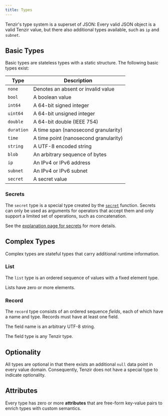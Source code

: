 ```yaml
---
title: Types
---
```


Tenzir's type system is a superset of JSON: Every valid JSON object is a valid
Tenzir value, but there also additional types available, such as `ip` and
`subnet`.

## Basic Types

Basic types are stateless types with a static structure. The following basic
types exist:

| Type       | Description                           |
| ---------- | ------------------------------------- |
| `none`     | Denotes an absent or invalid value    |
| `bool`     | A boolean value                       |
| `int64`    | A 64-bit signed integer               |
| `uint64`   | A 64-bit unsigned integer             |
| `double`   | A 64-bit double (IEEE 754)            |
| `duration` | A time span (nanosecond granularity)  |
| `time`     | A time point (nanosecond granularity) |
| `string`   | A UTF-8 encoded string                |
| `blob`     | An arbitrary sequence of bytes        |
| `ip`       | An IPv4 or IPv6 address               |
| `subnet`   | An IPv4 or IPv6 subnet                |
| `secret`   | A secret value                        |

### Secrets

The `secret` type is a special type created by the [`secret`](/reference/functions/secret)
function. Secrets can only be used as arguments for operators that accept them
and only support a limited set of operations, such as concatenation.

See the [explanation page for secrets](/explanations/secrets) for more details.

## Complex Types

Complex types are stateful types that carry additional runtime information.

### List

The `list` type is an ordered sequence of values with a fixed element type.

Lists have zero or more elements.

### Record

The `record` type consists of an ordered sequence _fields_, each of which have a
name and type. Records must have at least one field.

The field name is an arbitrary UTF-8 string.

The field type is any Tenzir type.

## Optionality

All types are optional in that there exists an additional `null` data point in
every value domain. Consequently, Tenzir does not have a special type to
indicate optionality.

## Attributes

Every type has zero or more **attributes** that are free-form key-value pairs to
enrich types with custom semantics.
